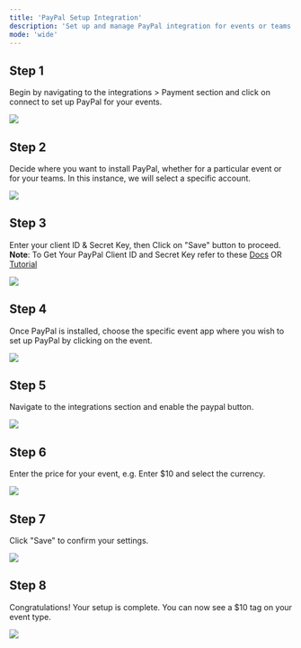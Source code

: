 ```yaml
---
title: 'PayPal Setup Integration'
description: 'Set up and manage PayPal integration for events or teams with step-by-step guidance on authentication and pricing.'
mode: 'wide'
---
```


## Step 1

Begin by navigating to the integrations > Payment section and click on connect to set up PayPal for your events.

<Frame><img src="/images/paypal_setup/1.webp" /></Frame>

## Step 2

Decide where you want to install PayPal, whether for a particular event or for your teams. In this instance, we will select a specific account.

<Frame><img src="/images/paypal_setup/2.webp" /></Frame>

## Step 3

Enter your client ID & Secret Key, then Click on "Save" button to proceed.
**Note**: To Get Your PayPal Client ID and Secret Key refer to these [Docs](https://developer.paypal.com/api/rest/) OR [Tutorial](https://youtu.be/povhVRdCExc)

<Frame><img src="/images/paypal_setup/3.webp" /></Frame>

## Step 4

Once PayPal is installed, choose the specific event app where you wish to set up PayPal by clicking on the event.

<Frame><img src="/images/paypal_setup/selectevent.webp" /></Frame>

## Step 5

Navigate to the integrations section and enable the paypal button.

<Frame><img src="/images/paypal_setup/5.webp" /></Frame>

## Step 6

Enter the price for your event, e.g. Enter $10 and select the currency.

<Frame><img src="/images/paypal_setup/6.webp" /></Frame>

## Step 7

Click "Save" to confirm your settings.

<Frame><img src="/images/paypal_setup/7.webp" /></Frame>

## Step 8

Congratulations! Your setup is complete. You can now see a $10 tag on your event type.

<Frame><img src="/images/paypal_setup/8.webp" /></Frame>
